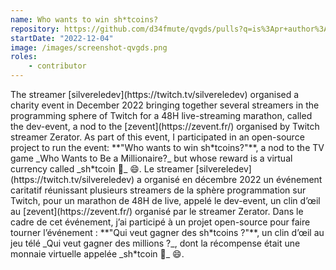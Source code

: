 ```yaml
---
name: Who wants to win sh*tcoins?
repository: https://github.com/d34fmute/qvgds/pulls?q=is%3Apr+author%3AFredkiss3
startDate: "2022-12-04"
image: /images/screenshot-qvgds.png
roles:
    - contributor
---
```



<LocalizedContent locale='en'>
The streamer [silvereledev](https://twitch.tv/silvereledev) organised a charity event in December 2022 bringing together several streamers in the programming sphere of Twitch for a 48H live-streaming marathon,  
called the dev-event, a nod to the [zevent](https://zevent.fr/) organised by Twitch streamer Zerator.  
As part of this event, I participated in an open-source project to run the event: **"Who wants to win sh*tcoins?"**, a nod to the TV game _Who Wants to Be a Millionaire?_ but whose reward is a virtual currency called _sh*tcoin 💩_ 😄.
</LocalizedContent>

<LocalizedContent locale='fr'>
Le streamer [silvereledev](https://twitch.tv/silvereledev) a organisé en décembre 2022 un événement caritatif réunissant plusieurs streamers de la sphère programmation sur Twitch,  
pour un marathon de 48H de live, appelé le dev-event, un clin d’œil au [zevent](https://zevent.fr/) organisé par le streamer Zerator.  
Dans le cadre de cet événement, j’ai participé à un projet open-source pour faire tourner l’événement : **"Qui veut gagner des sh*tcoins ?"**, un clin d’œil au jeu télé _Qui veut gagner des millions ?_, dont la récompense était une monnaie virtuelle appelée _sh*tcoin 💩_ 😄.
</LocalizedContent>
